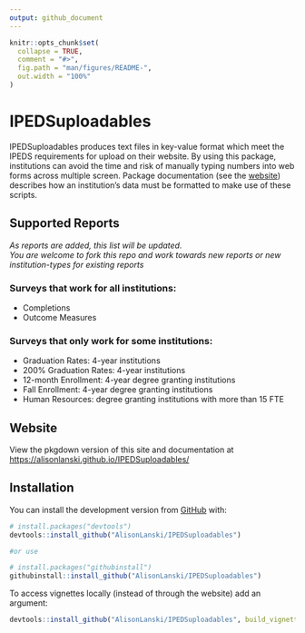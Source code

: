 ```yaml
---
output: github_document
---
```


<!-- README.md is generated from README.Rmd. Please edit that file -->

```r
knitr::opts_chunk$set(
  collapse = TRUE,
  comment = "#>",
  fig.path = "man/figures/README-",
  out.width = "100%"
)
```

# IPEDSuploadables

<!-- badges: start -->
<!-- badges: end -->

IPEDSuploadables produces text files in key-value format which meet the IPEDS requirements for upload on their website. By using this package, institutions can avoid the time and risk of manually typing numbers into web forms across multiple screen. Package documentation (see the [website](https://alisonlanski.github.io/IPEDSuploadables/)) describes how an institution's data must be formatted to make use of these scripts. 

## Supported Reports
  
*As reports are added, this list will be updated.  
You are welcome to fork this repo and work towards new reports or new institution-types for existing reports*

### Surveys that work for all institutions:  
- Completions
- Outcome Measures  
  
### Surveys that only work for some institutions:
- Graduation Rates: 4-year institutions
- 200% Graduation Rates: 4-year institutions
- 12-month Enrollment: 4-year degree granting institutions
- Fall Enrollment: 4-year degree granting institutions
- Human Resources: degree granting institutions with more than 15 FTE

  
## Website

View the pkgdown version of this site and documentation at [https://alisonlanski.github.io/IPEDSuploadables/](https://alisonlanski.github.io/IPEDSuploadables/)


## Installation

You can install the development version from [GitHub](https://github.com/AlisonLanski/IPEDSuploadables) with:

``` r
# install.packages("devtools")
devtools::install_github("AlisonLanski/IPEDSuploadables")

#or use

# install.packages("githubinstall")
githubinstall::install_github("AlisonLanski/IPEDSuploadables")

```
To access vignettes locally (instead of through the website) add an argument:
```r
devtools::install_github("AlisonLanski/IPEDSuploadables", build_vignettes = TRUE)
```


